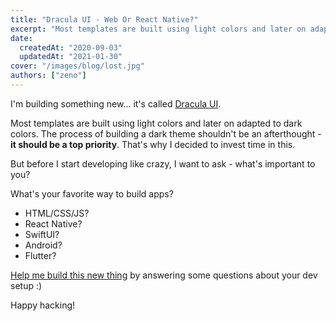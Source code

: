 ```yaml
---
title: "Dracula UI - Web Or React Native?"
excerpt: "Most templates are built using light colors and later on adapted to dark colors. The process of building a dark theme shouldn't be an afterthought - it should be a top priority. That's why I decided to invest time in this."
date:
  createdAt: "2020-09-03"
  updatedAt: "2021-01-30"
cover: "/images/blog/lost.jpg"
authors: ["zeno"]
---
```


I'm building something new... it's called [Dracula UI](/ui).

Most templates are built using light colors and later on adapted to dark colors. The process of building a dark theme shouldn't be an afterthought - **it should be a top priority**. That's why I decided to invest time in this.

But before I start developing like crazy, I want to ask - what's important to you?

What's your favorite way to build apps?

- HTML/CSS/JS?
- React Native?
- SwiftUI?
- Android?
- Flutter?

[Help me build this new thing](https://draculatheme.typeform.com/to/YvwgNntQ) by answering some questions about your dev setup :)

Happy hacking!
